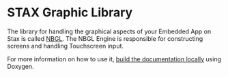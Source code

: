 # STAX Graphic Library

The library for handling the graphical aspects of your Embedded App on Stax is called [NBGL](https://github.com/LedgerHQ/ledger-secure-sdk/tree/master/lib_nbgl). The NBGL Engine is responsible for constructing screens and handling Touchscreen input. 

For more information on how to use it, [build the documentation locally](https://github.com/LedgerHQ/ledger-secure-sdk/tree/master/lib_nbgl) using Doxygen.